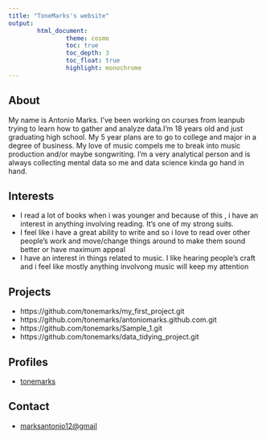 ```yaml
--- 
title: "ToneMarks's website" 
output: 
        html_document: 
                theme: cosmo
                toc: true 
                toc_depth: 3 
                toc_float: true 
                highlight: monochrome
---
```

## About

My name is Antonio Marks. I've been working on courses from leanpub trying to learn how to gather and analyze data.I'm 18 years old and just graduating high school. My 5 year plans are to go to college and major in a degree of business. My love of music compels me to break into music production and/or maybe songwriting. I'm a very analytical person and is always collecting mental data so me and data science kinda go hand in hand. 

## Interests
 
* I read a lot of books when i was younger and because of this , i have an interest in anything involving reading. It's one of my strong suits.
* I feel like i have a great ability to write and so i love to read over other people's work and move/change things around to make them sound better or have maximum appeal
* I have an interest in things related to music. I like hearing people's craft and i feel like mostly anything involvong music will keep my attention
 
## Projects
 
* https://github.com/tonemarks/my_first_project.git
* https://github.com/tonemarks/antoniomarks.github.com.git
* https://github.com/tonemarks/Sample_1.git
* https://github.com/tonemarks/data_tidying_project.git
 
## Profiles 
 
* [tonemarks](http://github.com/tonemarks)
 
## Contact
 
* [marksantonio12@gmail](mailto:marksantonio12@gmail.com)